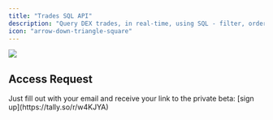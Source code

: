 ```yaml
---
title: "Trades SQL API"
description: "Query DEX trades, in real-time, using SQL - filter, order all multi-chain trades since genesis."
icon: "arrow-down-triangle-square"
---
```


<Frame>
  <img src="https://i.imgur.com/IbnYYrr.png" />
</Frame>

## Access Request

<Tip>
  Just fill out with your email and receive your link to the private beta: [sign
  up](https://tally.so/r/w4KJYA)
</Tip>
